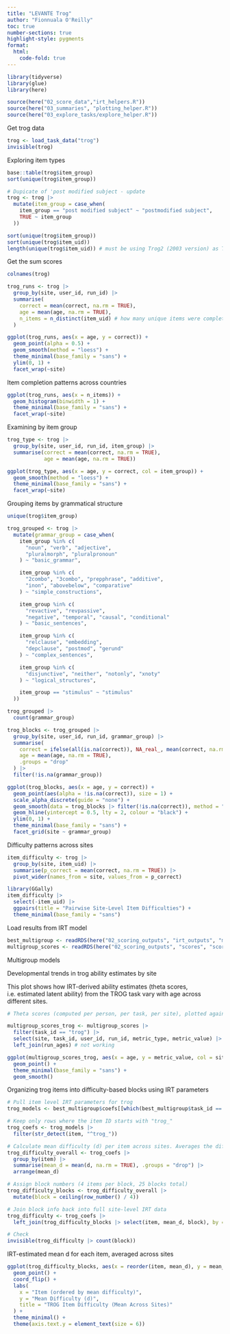 ```yaml
---
title: "LEVANTE Trog"
author: "Fionnuala O'Reilly"
toc: true
number-sections: true
highlight-style: pygments
format:
  html: 
    code-fold: true
---
```


```r
library(tidyverse)
library(glue)
library(here)

source(here("02_score_data","irt_helpers.R"))
source(here("03_summaries", "plotting_helper.R"))
source(here("03_explore_tasks/explore_helper.R"))
```

Get trog data

```r
trog <- load_task_data("trog")
invisible(trog)
```

Exploring item types

```r
base::table(trog$item_group)
sort(unique(trog$item_group))

# Dupicate of 'post modified subject - update
trog <- trog |>
  mutate(item_group = case_when(
    item_group == "post modified subject" ~ "postmodified subject",
    TRUE ~ item_group
  ))

sort(unique(trog$item_group))
sort(unique(trog$item_uid))
length(unique(trog$item_uid)) # must be using Trog2 (2003 version) as Trog1 only has 80 items

```

Get the sum scores

```r

colnames(trog)

trog_runs <- trog |>
  group_by(site, user_id, run_id) |>
  summarise(
    correct = mean(correct, na.rm = TRUE),  
    age = mean(age, na.rm = TRUE),          
    n_items = n_distinct(item_uid) # how many unique items were completed
  )

ggplot(trog_runs, aes(x = age, y = correct)) +
  geom_point(alpha = 0.5) +
  geom_smooth(method = "loess") +
  theme_minimal(base_family = "sans") +
  ylim(0, 1) +
  facet_wrap(~site)

```

Item completion patterns across countries

```r

ggplot(trog_runs, aes(x = n_items)) +
  geom_histogram(binwidth = 1) +
  theme_minimal(base_family = "sans") +
  facet_wrap(~site)

```
Examining by item group

```r

trog_type <- trog |>
  group_by(site, user_id, run_id, item_group) |>
  summarise(correct = mean(correct, na.rm = TRUE),
            age = mean(age, na.rm = TRUE))

ggplot(trog_type, aes(x = age, y = correct, col = item_group)) +
  geom_smooth(method = "loess") +
  theme_minimal(base_family = "sans") +
  facet_wrap(~site)

```
Grouping items by grammatical structure

```r

unique(trog$item_group)

trog_grouped <- trog |>
  mutate(grammar_group = case_when(
    item_group %in% c(
      "noun", "verb", "adjective", 
      "pluralmorph", "pluralpronoun"
    ) ~ "basic_grammar",

    item_group %in% c(
      "2combo", "3combo", "prepphrase", "additive",
      "inon", "abovebelow", "comparative"
    ) ~ "simple_constructions",

    item_group %in% c(
      "revactive", "revpassive",
      "negative", "temporal", "causal", "conditional"
    ) ~ "basic_sentences",

    item_group %in% c(
      "relclause", "embedding",
      "depclause", "postmod", "gerund"
    ) ~ "complex_sentences",

    item_group %in% c(
      "disjunctive", "neither", "notonly", "xnoty"
    ) ~ "logical_structures",

    item_group == "stimulus" ~ "stimulus"
  ))

trog_grouped |>
  count(grammar_group)

trog_blocks <- trog_grouped |>
  group_by(site, user_id, run_id, grammar_group) |>
  summarise(
    correct = ifelse(all(is.na(correct)), NA_real_, mean(correct, na.rm = TRUE)),
    age = mean(age, na.rm = TRUE),
    .groups = "drop"
  ) |>
  filter(!is.na(grammar_group))

ggplot(trog_blocks, aes(x = age, y = correct)) + 
  geom_point(aes(alpha = !is.na(correct)), size = 1) +
  scale_alpha_discrete(guide = "none") +
  geom_smooth(data = trog_blocks |> filter(!is.na(correct)), method = "loess", se = TRUE, colour = "blue") +
  geom_hline(yintercept = 0.5, lty = 2, colour = "black") + 
  ylim(0, 1) +
  theme_minimal(base_family = "sans") +
  facet_grid(site ~ grammar_group)

```

Difficulty patterns across sites

```r

item_difficulty <- trog |>
  group_by(site, item_uid) |>
  summarise(p_correct = mean(correct, na.rm = TRUE)) |>
  pivot_wider(names_from = site, values_from = p_correct)

library(GGally)
item_difficulty |>
  select(-item_uid) |>
  ggpairs(title = "Pairwise Site-Level Item Difficulties") +
  theme_minimal(base_family = "sans")

```

Load results from IRT model

```r
best_multigroup <- readRDS(here("02_scoring_outputs", "irt_outputs", "multigroup_best_outputs.rds"))
multigroup_scores <- readRDS(here("02_scoring_outputs", "scores", "scores_multigroup.rds"))

```

Multigroup models

Developmental trends in trog ability estimates by site

This plot shows how IRT-derived ability estimates (theta scores, i.e. estimated latent ability) from the TROG task vary with age across different sites.
```r
# Theta scores (computed per person, per task, per site), plotted against age

multigroup_scores_trog <- multigroup_scores |>
  filter(task_id == "trog") |>
  select(site, task_id, user_id, run_id, metric_type, metric_value) |>
  left_join(run_ages) # not working

ggplot(multigroup_scores_trog, aes(x = age, y = metric_value, col = site)) + 
  geom_point() + 
  theme_minimal(base_family = "sans") +
  geom_smooth()

```

Organizing trog items into difficulty-based blocks using IRT parameters

```r

# Pull item level IRT parameters for trog
trog_models <- best_multigroup$coefs[[which(best_multigroup$task_id == "trog")]]

# Keep only rows where the item ID starts with "trog_"
trog_coefs <- trog_models |> 
  filter(str_detect(item, "^trog_"))  

# Calculate mean difficulty (d) per item across sites. Averages the difficulty parameter d across sites for each item (may be problematic)
trog_difficulty_overall <- trog_coefs |>
  group_by(item) |>
  summarise(mean_d = mean(d, na.rm = TRUE), .groups = "drop") |>
  arrange(mean_d)

# Assign block numbers (4 items per block, 25 blocks total) 
trog_difficulty_blocks <- trog_difficulty_overall |>
  mutate(block = ceiling(row_number() / 4))

# Join block info back into full site-level IRT data
trog_difficulty <- trog_coefs |>
  left_join(trog_difficulty_blocks |> select(item, mean_d, block), by = "item")

# Check
invisible(trog_difficulty |> count(block))

```

IRT-estimated mean d for each item, averaged across sites

```r

ggplot(trog_difficulty_blocks, aes(x = reorder(item, mean_d), y = mean_d)) +
  geom_point() +
  coord_flip() +
  labs(
    x = "Item (ordered by mean difficulty)",
    y = "Mean Difficulty (d)",
    title = "TROG Item Difficulty (Mean Across Sites)"
  ) +
  theme_minimal() +
  theme(axis.text.y = element_text(size = 6))

```

